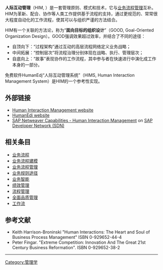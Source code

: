 '''人际互动管理'''（HIM, {{lang|en|Human Interaction Managemen}}）是一套管理原则、模式和技术，它与[[业务流程管理|业务流程管理]]互补。HIM为革新、配合、协作等人类工作提供基于流程的支持，通过更规范的、常常很大程度自动化的工作流程，使其可以与组织严谨的方法结合。

HIM有一个关联的方法论，称为“'''面向目标的组织设计'''”（GOOD, Goal-Oriented Organization Design）。GOOD强调效果超过效率，并结合了不同的途径：

* 自顶向下：“过程架构”通过互动的高层流程网络定义业务战略；
* 中间拓展：“控制层次”将流程治理分别体现在战略、执行、管理层次；
* 自底向上：“故事”表现协作的工作流程，其中参与者在快速进行中演化成工作本身的一部分。

免费软件HumanEdj“人际互动管理系统”（HIMS, Human Interaction Management System）是HIM的一个参考性实现。

==外部链接==
*[http://www.human-interaction-management.info/ Human Interaction Management website] {{Wayback|url=http://www.human-interaction-management.info/ |date=20201027033401 }}
*[http://www.humanedj.com/ HumanEdj website] {{Wayback|url=http://www.humanedj.com/ |date=20210126131126 }}
*[https://www.sdn.sap.com/irj/sdn/nw-him SAP Netweaver Capabilities - Human Interaction Management] {{Wayback|url=https://www.sdn.sap.com/irj/sdn/nw-him |date=20120302052402 }} on [[SAP_Developer_Network|SAP Developer Network (SDN)]]

==相关条目==
*[[业务流程|业务流程]]
*[[业务流程建模|业务流程建模]]
*[[业务流程管理|业务流程管理]]
*[[业务规则途径|业务规则途径]]
*[[业务智能|业务智能]]
*[[绩效管理|绩效管理]]
*[[流程管理|流程管理]]
*[[全面品质管理|全面品质管理]]
*[[工作流|工作流]]

==参考文献==
*Keith Harrison-Broninski "Human Interactions: The Heart and Soul of Business Process Management" ISBN 0-929652-44-4
*Peter Fingar. "Extreme Competition: Innovation And The Great 21st Century Business Reformation". ISBN 0-929652-38-2

----
{{TranslatedFromWikipedia|en|Human interaction management|291229008}}

[[Category:管理学|Category:管理学]]